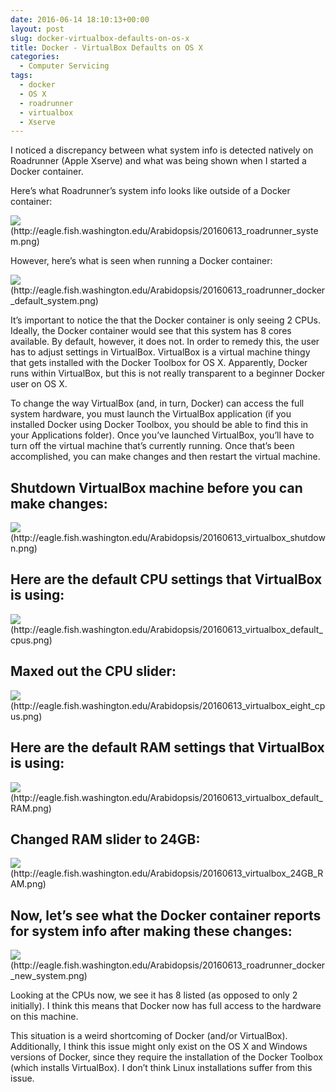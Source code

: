 ```yaml
---
date: 2016-06-14 18:10:13+00:00
layout: post
slug: docker-virtualbox-defaults-on-os-x
title: Docker - VirtualBox Defaults on OS X
categories:
  - Computer Servicing
tags:
  - docker
  - OS X
  - roadrunner
  - virtualbox
  - Xserve
---
```


I noticed a discrepancy between what system info is detected natively on Roadrunner (Apple Xserve) and what was being shown when I started a Docker container.

Here's what Roadrunner's system info looks like outside of a Docker container:

![](https://eagle.fish.washington.edu/Arabidopsis/20160613_roadrunner_system.png)(http://eagle.fish.washington.edu/Arabidopsis/20160613_roadrunner_system.png)



However, here's what is seen when running a Docker container:

![](https://eagle.fish.washington.edu/Arabidopsis/20160613_roadrunner_docker_default_system.png)(http://eagle.fish.washington.edu/Arabidopsis/20160613_roadrunner_docker_default_system.png)





It's important to notice the that the Docker container is only seeing 2 CPUs. Ideally, the Docker container would see that this system has 8 cores available. By default, however, it does not. In order to remedy this, the user has to adjust settings in VirtualBox. VirtualBox is a virtual machine thingy that gets installed with the Docker Toolbox for OS X. Apparently, Docker runs within VirtualBox, but this is not really transparent to a beginner Docker user on OS X.

To change the way VirtualBox (and, in turn, Docker) can access the full system hardware, you must launch the VirtualBox application (if you installed Docker using Docker Toolbox, you should be able to find this in your Applications folder). Once you've launched VirtualBox, you'll have to turn off the virtual machine that's currently running. Once that's been accomplished, you can make changes and then restart the virtual machine.





## Shutdown VirtualBox machine before you can make changes:



![](https://eagle.fish.washington.edu/Arabidopsis/20160613_virtualbox_shutdown.png)(http://eagle.fish.washington.edu/Arabidopsis/20160613_virtualbox_shutdown.png)





## 





## Here are the default CPU settings that VirtualBox is using:



![](https://eagle.fish.washington.edu/Arabidopsis/20160613_virtualbox_default_cpus.png)(http://eagle.fish.washington.edu/Arabidopsis/20160613_virtualbox_default_cpus.png)







## Maxed out the CPU slider:



![](https://eagle.fish.washington.edu/Arabidopsis/20160613_virtualbox_eight_cpus.png)(http://eagle.fish.washington.edu/Arabidopsis/20160613_virtualbox_eight_cpus.png)









## Here are the default RAM settings that VirtualBox is using:



![](https://eagle.fish.washington.edu/Arabidopsis/20160613_virtualbox_default_RAM.png)(http://eagle.fish.washington.edu/Arabidopsis/20160613_virtualbox_default_RAM.png)









## Changed RAM slider to 24GB:



![](https://eagle.fish.washington.edu/Arabidopsis/20160613_virtualbox_24GB_RAM.png)(http://eagle.fish.washington.edu/Arabidopsis/20160613_virtualbox_24GB_RAM.png)









## Now, let's see what the Docker container reports for system info after making these changes:



![](https://eagle.fish.washington.edu/Arabidopsis/20160613_roadrunner_docker_new_system.png)(http://eagle.fish.washington.edu/Arabidopsis/20160613_roadrunner_docker_new_system.png)



Looking at the CPUs now, we see it has 8 listed (as opposed to only 2 initially). I think this means that Docker now has full access to the hardware on this machine.

This situation is a weird shortcoming of Docker (and/or VirtualBox). Additionally, I think this issue might only exist on the OS X and Windows versions of Docker, since they require the installation of the Docker Toolbox (which installs VirtualBox). I don't think Linux installations suffer from this issue.
